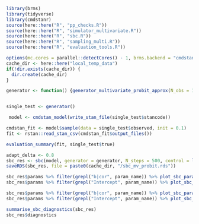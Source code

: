 ```r
library(brms)
library(tidyverse)
library(cmdstanr)
source(here::here("R", "pp_checks.R"))
source(here::here("R", "simulator_multivariate.R"))
source(here::here("R", "sbc.R"))
source(here::here("R", "sampling_multi.R"))
source(here::here("R", "evaluation_tools.R"))

options(mc.cores = parallel::detectCores() - 1, brms.backend = "cmdstanr")
cache_dir <- here::here("local_temp_data")
if(!dir.exists(cache_dir)) {
  dir.create(cache_dir)
}
```




```r
generator <- function() {generator_multivariate_probit_approx(N_obs = 100, N_cat = 4, N_dim = 3, disc = 10) }


single_test <- generator()

 model <- cmdstan_model(write_stan_file(single_test$stancode))


```

```r
cmdstan_fit <- model$sample(data = single_test$observed, init = 0.1)
fit <- rstan::read_stan_csv(cmdstan_fit$output_files())

evaluation_summary(fit, single_test$true)
```
```r
adapt_delta <- 0.8
sbc_res <- sbc(model, generator = generator, N_steps = 500, control = list(adapt_delta = adapt_delta))
saveRDS(sbc_res, file = paste0(cache_dir, "/sbc_mv_probit.rds"))

```

```r
sbc_res$params %>% filter(grepl("b|cor", param_name)) %>% plot_sbc_params()
sbc_res$params %>% filter(grepl("Intercept", param_name)) %>% plot_sbc_params()

sbc_res$params %>% filter(grepl("b|cor", param_name)) %>% plot_sbc_params(binwidth = 5)
sbc_res$params %>% filter(grepl("Intercept", param_name)) %>% plot_sbc_params(binwidth = 5)

summarise_sbc_diagnostics(sbc_res)
sbc_res$diagnostics
```

